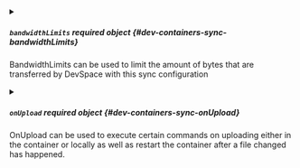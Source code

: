 

<PartialPrintLogs />


<PartialStartContainer />


<PartialPath />


<PartialExcludePaths />


<PartialExcludeFile />


<PartialDownloadExcludePaths />


<PartialDownloadExcludeFile />


<PartialUploadExcludePaths />


<PartialUploadExcludeFile />


<PartialInitialSync />


<PartialInitialSyncCompareBy />


<PartialDisableDownload />


<PartialDisableUpload />


<PartialNoWatch />


<PartialPolling />


<PartialWaitInitialSync />



<details className="config-field" data-expandable="true">
<summary>

##### `bandwidthLimits` <span class="config-field-required" data-required="false">required</span> <span class="config-field-type">object</span> <span class="config-field-default"></span> <span class="config-field-enum"></span> {#dev-containers-sync-bandwidthLimits}

BandwidthLimits can be used to limit the amount of bytes that are transferred by DevSpace with this
sync configuration

</summary>

<PartialBandwidthLimits />


</details>



<details className="config-field" data-expandable="true">
<summary>

##### `onUpload` <span class="config-field-required" data-required="false">required</span> <span class="config-field-type">object</span> <span class="config-field-default"></span> <span class="config-field-enum"></span> {#dev-containers-sync-onUpload}

OnUpload can be used to execute certain commands on uploading either in the container or locally as
well as restart the container after a file changed has happened.

</summary>

<PartialOnUpload />


</details>
